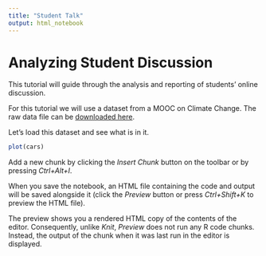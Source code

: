 ```yaml
---
title: "Student Talk"
output: html_notebook
---
```


# Analyzing Student Discussion

This tutorial will guide through the analysis and reporting of students' online discussion.

For this tutorial we will use a dataset from a MOOC on Climate Change.  The raw data file can be <a href="">downloaded here</a>.

Let's load this dataset and see what is in it.

```r
plot(cars)
```

Add a new chunk by clicking the *Insert Chunk* button on the toolbar or by pressing *Ctrl+Alt+I*.

When you save the notebook, an HTML file containing the code and output will be saved alongside it (click the *Preview* button or press *Ctrl+Shift+K* to preview the HTML file).

The preview shows you a rendered HTML copy of the contents of the editor. Consequently, unlike *Knit*, *Preview* does not run any R code chunks. Instead, the output of the chunk when it was last run in the editor is displayed.
